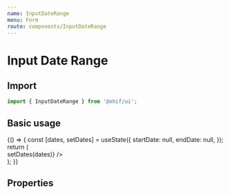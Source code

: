 ```yaml
---
name: InputDateRange
menu: Form
route: components/InputDateRange
---
```



# Input Date Range

## Import

```javascript
import { InputDateRange } from '@ohif/ui';
```

## Basic usage

<Playground>
  {() => {
    const [dates, setDates] = useState({
      startDate: null,
      endDate: null,
    });
    return (
      <div className="p-4 flex flex-col items-center">
        <div className="w-56">
          <InputDateRange
            label="Dates"
            value={dates}
            onChange={(dates) => setDates(dates)}
          />
        </div>
      </div>
    );
  }}
</Playground>

## Properties

<Props of={InputDateRange} />
